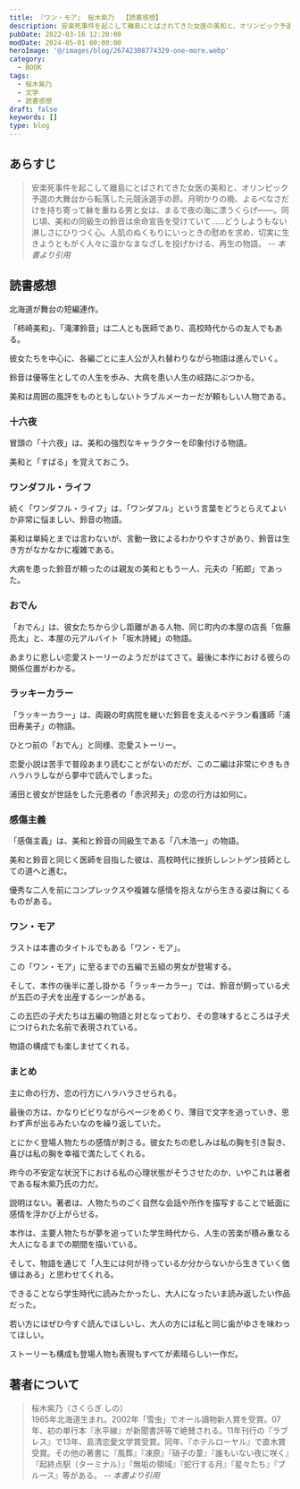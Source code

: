 ```yaml
---
title: 『ワン・モア』 桜木紫乃  【読書感想】
description: 安楽死事件を起こして離島にとばされてきた女医の美和と、オリンピック予選の大舞台から転落した元競泳選手の昴。月明かりの晩、よるべなさだけを持ち寄って躰を重ねる男と女は、まるで夜の海に漂うくらげ――。同じ頃、美和の同級生の鈴音は余命宣告を受けていて……どうしようもない淋しさにひりつく心。
pubDate: 2022-03-16 12:20:00
modDate: 2024-05-01 00:00:00
heroImage: '@/images/blog/26742308774329-one-more.webp'
category:
  - BOOK
tags:
  - 桜木紫乃
  - 文学
  - 読書感想
draft: false
keywords: []
type: blog
---
```


## あらすじ

> 安楽死事件を起こして離島にとばされてきた女医の美和と、オリンピック予選の大舞台から転落した元競泳選手の昴。月明かりの晩、よるべなさだけを持ち寄って躰を重ねる男と女は、まるで夜の海に漂うくらげ――。同じ頃、美和の同級生の鈴音は余命宣告を受けていて……どうしようもない淋しさにひりつく心。人肌のぬくもりにいっときの慰めを求め、切実に生きようともがく人々に温かなまなざしを投げかける、再生の物語。 <cite class='text-sm text-right block mt-2'>-- 本書より引用</cite>

## 読書感想

北海道が舞台の短編連作。

「柿崎美和」、「滝澤鈴音」は二人とも医師であり、高校時代からの友人でもある。

彼女たちを中心に、各編ごとに主人公が入れ替わりながら物語は進んでいく。

鈴音は優等生としての人生を歩み、大病を患い人生の岐路にぶつかる。

美和は周囲の風評をものともしないトラブルメーカーだが頼もしい人物である。

### 十六夜

冒頭の「十六夜」は、美和の強烈なキャラクターを印象付ける物語。

美和と「すばる」を覚えておこう。

### ワンダフル・ライフ

続く「ワンダフル・ライフ」は、「ワンダフル」という言葉をどうとらえてよいか非常に悩ましい、鈴音の物語。

美和は単純とまでは言わないが、言動一致によるわかりやすさがあり、鈴音は生き方がなかなかに複雑である。

大病を患った鈴音が頼ったのは親友の美和ともう一人、元夫の「拓郎」であった。

### おでん

「おでん」は、彼女たちから少し距離がある人物、同じ町内の本屋の店長「佐藤亮太」と、本屋の元アルバイト「坂木詩緒」の物語。

あまりに悲しい恋愛ストーリーのようだがはてさて。最後に本作における彼らの関係位置がわかる。

### ラッキーカラー

「ラッキーカラー」は、両親の町病院を継いだ鈴音を支えるベテラン看護師「浦田寿美子」の物語。

ひとつ前の「おでん」と同様、恋愛ストーリー。

恋愛小説は苦手で普段あまり読むことがないのだが、この二編は非常にやきもきハラハラしながら夢中で読んでしまった。

浦田と彼女が世話をした元患者の「赤沢邦夫」の恋の行方は如何に。

### 感傷主義

「感傷主義」は、美和と鈴音の同級生である「八木浩一」の物語。

美和と鈴音と同じく医師を目指した彼は、高校時代に挫折しレントゲン技師としての道へと進む。

優秀な二人を前にコンプレックスや複雑な感情を抱えながら生きる姿は胸にくるものがある。

### ワン・モア

ラストは本書のタイトルでもある「ワン・モア」。

この「ワン・モア」に至るまでの五編で五組の男女が登場する。

そして、本作の後半に差し掛かる「ラッキーカラー」では、鈴音が飼っている犬が五匹の子犬を出産するシーンがある。

この五匹の子犬たちは五編の物語と対となっており、その意味するところは子犬につけられた名前で表現されている。

物語の構成でも楽しませてくれる。

### まとめ

主に命の行方、恋の行方にハラハラさせられる。

最後の方は、かなりビビりながらページをめくり、薄目で文字を追っていき、思わず声が出るみたいなのを繰り返していた。

とにかく登場人物たちの感情が刺さる。彼女たちの悲しみは私の胸を引き裂き、喜びは私の胸を幸福で満たしてくれる。

昨今の不安定な状況下における私の心理状態がそうさせたのか、いやこれは著者である桜木紫乃氏の力だ。

説明はない。著者は、人物たちのごく自然な会話や所作を描写することで紙面に感情を浮かび上がらせる。

本作は、主要人物たちが夢を追っていた学生時代から、人生の苦楽が積み重なる大人になるまでの期間を描いている。

そして、物語を通じて「人生には何が待っているか分からないから生きていく価値はある」と思わせてくれる。

できることなら学生時代に読みたかったし、大人になったいま読み返したい作品だった。

若い方にはぜひ今すぐ読んでほしいし、大人の方には私と同じ歯がゆさを味わってほしい。

ストーリーも構成も登場人物も表現もすべてが素晴らしい一作だ。

<div class='not-prose'>
  <div data-vc_mylinkbox_id='887711834'></div>
</div>

## 著者について

> 桜木紫乃（さくらぎ しの）<br />
> 1965年北海道生まれ。2002年「雪虫」でオール讀物新人賞を受賞。07年、初の単行本『氷平線』が新聞書評等で絶賛される。11年刊行の『ラブレス』で13年、島清恋愛文学賞受賞。同年、『ホテルローヤル』で直木賞受賞。その他の著書に『風葬』『凍原』『硝子の葦』『誰もいない夜に咲く』『起終点駅（ターミナル）』『無垢の領域』『蛇行する月』『星々たち』『ブルース』等がある。 <cite class='text-sm text-right block mt-2'>-- 本書より引用</cite>
